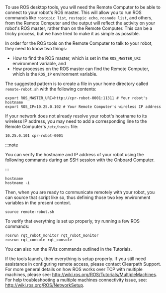 To use ROS desktop tools, you will need the Remote Computer to be able to connect to your robot's ROS master. This will allow
you to run ROS commands like `rostopic list`, `rostopic echo`, `rosnode list`, and others, from the Remote Computer and the
output will reflect the activity on your robot's ROS master, rather than on the Remote Computer. This can be a tricky
process, but we have tried to make it as simple as possible.

In order for the ROS tools on the Remote Computer to talk to your robot, they need to know two things:

- How to find the ROS master, which is set in the `ROS_MASTER_URI` environment variable, and
- How processes on the ROS master can find the Remote Computer, which is the `ROS_IP` environment variable.

The suggested pattern is to create a file in your home directory called `remote-robot.sh` with the following contents:

```
export ROS_MASTER_URI=http://cpr-robot-0001:11311 # Your robot's hostname
export ROS_IP=10.25.0.102 # Your Remote Computer's wireless IP address
```

If your network does not already resolve your robot's hostname to its wireless IP address, you may need to add a
corresponding line to the Remote Computer's `/etc/hosts` file:

```
10.25.0.101 cpr-robot-0001
```

:::note

You can verify the hostname and IP address of your robot using the following commands during an SSH session
with the Onboard Computer.

:::

```
hostname
hostname -i
```

Then, when you are ready to communicate remotely with your robot, you can source that script like so, thus defining
those two key environment variables in the present context.

```
source remote-robot.sh
```

To verify that everything is set up properly, try running a few ROS commands:

```
rosrun rqt_robot_monitor rqt_robot_monitor
rosrun rqt_console rqt_console
```

You can also run the RViz commands outlined in the Tutorials.

If the tools launch, then everything is setup properly. If you still need assistance
in configuring remote access, please contact Clearpath Support. For more general details on how ROS works over TCP with
multiple machines, please see: <http://wiki.ros.org/ROS/Tutorials/MultipleMachines>. For help troubleshooting a multiple
machines connectivity issue, see: <http://wiki.ros.org/ROS/NetworkSetup>.
